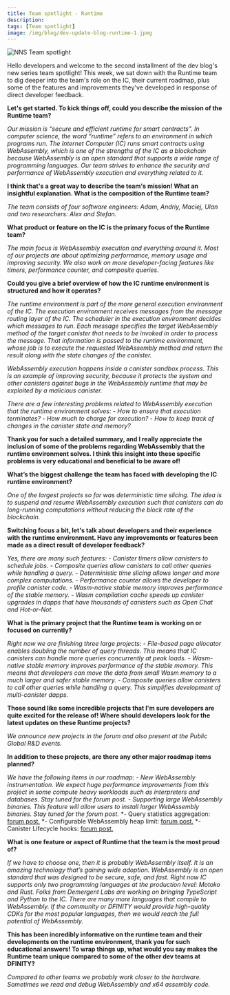 ```yaml
---
title: Team spotlight - Runtime 
description: 
tags: [Team spotlight]
image: /img/blog/dev-update-blog-runtime-1.jpeg
---
```


![NNS Team spotlight](../../static/img/blog/dev-update-blog-runtime-1.jpeg)

Hello developers and welcome to the second installment of the dev blog's new series team spotlight! This week, we sat down with the Runtime team to dig deeper into the team's role on the IC, their current roadmap, plus some of the features and improvements they've developed in response of direct developer feedback. 

**Let's get started. To kick things off, could you describe the mission of the Runtime team?**

*Our mission is “secure and efficient runtime for smart contracts”. In computer science, the word “runtime” refers to an environment in which programs run. The Internet Computer (IC) runs smart contracts using WebAssembly, which is one of the strengths of the IC as a blockchain because WebAssembly is an open standard that supports a wide range of programming languages. Our team strives to enhance the security and performance of WebAssembly execution and everything related to it.*

**I think that's a great way to describe the team's mission! What an insightful explanation. What is the composition of the Runtime team?**

*The team consists of four software engineers: Adam, Andriy, Maciej, Ulan and two researchers: Alex and Stefan.*

**What product or feature on the IC is the primary focus of the Runtime team?**

*The main focus is WebAssembly execution and everything around it. Most of our projects are about optimizing performance, memory usage and improving security. We also work on more developer-facing features like timers, performance counter, and composite queries.*

**Could you give a brief overview of how the IC runtime environment is structured and how it operates?**

*The runtime environment is part of the more general execution environment of the IC. The execution environment receives messages from the message routing layer of the IC. The scheduler in the execution environment decides which messages to run. Each message specifies the target WebAssembly method of the target canister that needs to be invoked in order to process the message. That information is passed to the runtime environment, whose job is to execute the requested WebAssembly method and return the result along with the state changes of the canister.*

*WebAssembly execution happens inside a canister sandbox process. This is an example of improving security, because it protects the system and other canisters against bugs in the WebAssembly runtime that may be exploited by a malicious canister.*

*There are a few interesting problems related to WebAssembly execution that the runtime environment solves:*
*- How to ensure that execution terminates?*
*- How much to charge for execution?*
*- How to keep track of changes in the canister state and memory?*

**Thank you for such a detailed summary, and I really appreciate the inclusion of some of the problems regarding WebAssembly that the runtime environment solves. I think this insight into these specific problems is very educational and beneficial to be aware of!**

**What’s the biggest challenge the team has faced with developing the IC runtime environment?**

*One of the largest projects so far was deterministic time slicing. The idea is to suspend and resume WebAssembly execution such that canisters can do long-running computations without reducing the block rate of the blockchain.*

**Switching focus a bit, let's talk about developers and their experience with the runtime environment. Have any improvements or features been made as a direct result of developer feedback?**

*Yes, there are many such features:*
*- Canister timers allow canisters to schedule jobs.*
*- Composite queries allow canisters to call other queries while handling a query.*
*- Deterministic time slicing allows longer and more complex computations.*
*- Performance counter allows the developer to profile canister code.*
*- Wasm-native stable memory improves performance of the stable memory.*
*- Wasm compilation cache speeds up canister upgrades in dapps that have thousands of canisters such as Open Chat and Hot-or-Not.*

**What is the primary project that the Runtime team is working on or focused on currently?**

*Right now we are finishing three large projects:*
*- File-based page allocator enables doubling the number of query threads. This means that IC canisters can handle more queries concurrently at peak loads.*
*- Wasm-native stable memory improves performance of the stable memory. This means that developers can move the data from small Wasm memory to a much larger and safer stable memory.*
*- Composite queries allow canisters to call other queries while handling a query. This simplifies development of multi-canister dapps.*

**Those sound like some incredible projects that I'm sure developers are quite excited for the release of! Where should developers look for the latest updates on these Runtime projects?**

*We announce new projects in the forum and also present at the Public Global R&D events.*

**In addition to these projects, are there any other major roadmap items planned?**

*We have the following items in our roadmap:*
*- New WebAssembly instrumentation. We expect huge performance improvements from this project in some compute heavy workloads such as interpreters and databases. Stay tuned for the forum post.*
*- Supporting large WebAssembly binaries. This feature will allow users to install larger WebAssembly binaries. Stay tuned for the forum post.*
*- Query statistics aggregation: [forum post.](https://forum.dfinity.org/t/community-consideration-explore-query-charging/19247/24?u=ulan)
*- Configurable WebAssembly heap limit: [forum post.](https://forum.dfinity.org/t/proposal-configurable-wasm-heap-limit/17794)
*- Canister Lifecycle hooks: [forum post.](https://forum.dfinity.org/t/canister-lifecycle-hooks/17089)

**What is one feature or aspect of Runtime that the team is the most proud of?**

*If we have to choose one, then it is probably WebAssembly itself. It is an amazing technology that’s gaining wide adoption. WebAssembly is an open standard that was designed to be secure, safe, and fast. Right now IC supports only two programming languages at the production level: Motoko and Rust. Folks from Demergent Labs are working on bringing TypeScript and Python to the IC. There are many more languages that compile to WebAssembly. If the community or DFINITY would provide high-quality CDKs for the most popular languages, then we would reach the full potential of WebAssembly.*

**This has been incredibly informative on the runtime team and their developments on the runtime environment, thank you for such educational answers! To wrap things up, what would you say makes the Runtime team unique compared to some of the other dev teams at DFINITY?**

*Compared to other teams we probably work closer to the hardware. Sometimes we read and debug WebAssembly and x64 assembly code.*


